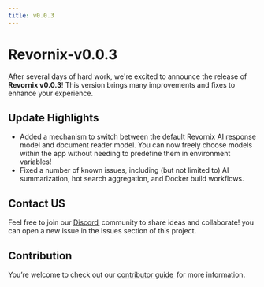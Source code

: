 ```yaml
---
title: v0.0.3
---
```


# Revornix-v0.0.3

After several days of hard work, we're excited to announce the release of **Revornix v0.0.3**! This version brings many improvements and fixes to enhance your experience.

## Update Highlights

- Added a mechanism to switch between the default Revornix AI response model and document reader model. You can now freely choose models within the app without needing to predefine them in environment variables!
- Fixed a number of known issues, including (but not limited to) AI summarization, hot search aggregation, and Docker build workflows.

## Contact US

Feel free to join our [Discord ](https://discord.com/invite/3XZfz84aPN) community to share ideas and collaborate!
you can open a new issue in the Issues section of this project.

## Contribution

You’re welcome to check out our [contributor guide ](https://revornix.com/docs/developer/contribute) for more information.